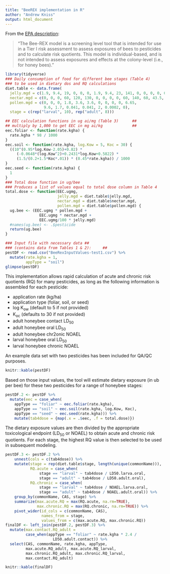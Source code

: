 ```yaml
---
title: "BeeREX implementation in R"
author: "Andrew Kniss"
output: html_document
---
```


From the [EPA description](https://www.epa.gov/pesticide-science-and-assessing-pesticide-risks/models-pesticide-risk-assessment): 

> "The Bee-REX model is a screening level tool that is intended for use in a Tier I risk assessment to assess exposures of bees to pesticides and to calculate risk quotients. This model is individual-based, and is not intended to assess exposures and effects at the colony-level (i.e., for honey bees)."

```r
library(tidyverse)
### Daily consumption of food for different bee stages (Table 4)
### to be used in dietary dos and RQ calculations
diet.table <- data.frame(
  jelly.mgd = c(1.9, 9.4, 19, 0, 0, 0, 1.9, 9.4, 23, 141, 0, 0, 0, 0, 0, 0, 0, 525),
  nectar.mgd = c(0, 0, 0, 60, 120, 130, 0, 0, 0, 0, 60, 140, 60, 43.5, 292, 29, 235, 0),
  pollen.mgd = c(0, 0, 0, 1.8, 3.6, 3.6, 0, 0, 0, 0, 6.65,
                 9.6, 1.7, 0.041, 0.041, 2, 0.0002, 0),
  stage = c(rep("larval", 10), rep("adult", 8)))

## EEC calculation functions in ug ai/mg (Table 3)      ##
## multiply by 1,000 to get EEC in mg ai/kg             ##
eec.foliar <- function(rate.kgha) {
  rate.kgha * 98 / 1000
}
eec.soil <- function(rate.kgha, log.Kow = 5, Koc = 30) {
  ((10^(0.95*log.Kow-2.05)+0.82) * 
     (-0.0648*(log.Kow^2)+0.2431*log.Kow+0.5822) *
     (1.5/(0.2+1.5*Koc*.01)) * (0.45*rate.kgha)) / 1000
}
eec.seed <- function(rate.kgha) {
  1
}
### Total dose function in ug/bee
### Produces a list of values equal to total dose column in Table 4
total.dose <- function(EEC.ugmg,
                       jelly.mgd = diet.table$jelly.mgd,
                       nectar.mgd = diet.table$nectar.mgd,
                       pollen.mgd = diet.table$pollen.mgd) {
  ug.bee <- (EEC.ugmg * pollen.mgd + 
               EEC.ugmg * nectar.mgd + 
               EEC.ugmg/100 * jelly.mgd)
  #names(ug.bee) <- .$pesticide
  return(ug.bee)
}

### Input file with necessary data ##
### (contains data from Tables 1 & 2):     ##
pestDF <- read.csv("BeeRexInputValues-test1.csv") %>%
  mutate(rate.kgha = 1,
         appType = "soil")
glimpse(pestDF)
```

This implementation allows rapid calculation of acute and chronic risk quotients (RQ) for many pesticides, as long as the following information is assembled for each pesticide: 

* application rate (kg/ha)
* application type (foliar, soil, or seed)
* log K~ow~ (default to 5 if not provided)
* K~oc~ (defaults to 30 if not provided)
* adult honeybee contact LD~50~ 
* adult honeybee oral LD~50~
* adult honeybee chr2onic NOAEL
* larval honeybee oral LD~50~
* larval honeybee chronic NOAEL

An example data set with two pesticides has been included for QA/QC purposes.
```r
knitr::kable(pestDF)
```

Based on those input values, the tool will estimate dietary exposure (in ub per bee) for these two pesticides for a range of honeybee stages:

```r
pestDF.2 <- pestDF %>%
  mutate(eec = case_when(
    appType == "foliar" ~ eec.foliar(rate.kgha),
    appType == "soil" ~ eec.soil(rate.kgha, log.Kow, Koc),
    appType == "seed" ~ eec.seed(rate.kgha))) %>%
    mutate(tab4dose = {map(.x = .$eec, .f = total.dose)}) 
```

The dietary exposure values are then divided by the appropriate toxicological endpoint (LD~50~ or NOAEL) to obtain acute and chronic risk quotients. For each stage, the highest RQ value is then selected to be used in subsequent modeling. 

```r
pestDF.3 <- pestDF.2 %>%
    unnest(cols = c(tab4dose)) %>%
    mutate(stage = rep(diet.table$stage, length(unique(commonName))),
           RQ.acute = case_when(
               stage == "larval" ~ tab4dose / LD50.larva.oral,
               stage == "adult" ~ tab4dose / LD50.adult.oral),
           RQ.chronic = case_when(
               stage == "larval" ~ tab4dose / NOAEL.larva.oral,
               stage == "adult" ~ tab4dose / NOAEL.adult.oral)) %>%
    group_by(commonName, CAS, stage) %>%
    summarize(max.acute.RQ = max(RQ.acute, na.rm=TRUE),
              max.chronic.RQ = max(RQ.chronic, na.rm=TRUE)) %>%
    pivot_wider(id_cols = c(commonName, CAS),
                names_from = stage,
                values_from = c(max.acute.RQ, max.chronic.RQ))
finalDF <- left_join(pestDF.2, pestDF.3) %>%
  mutate(max.contact.RQ_adult = 
         case_when(appType == "foliar" ~ rate.kgha * 2.4 / 
                     LD50.adult.contact)) %>%
  select(CAS, commonName, rate.kgha, appType,
         max.acute.RQ_adult, max.acute.RQ_larval,
         max.chronic.RQ_adult, max.chronic.RQ_larval,
         max.contact.RQ_adult) 

knitr::kable(finalDF)
```
